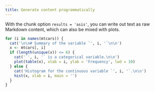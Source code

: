 ```yaml
---
title: Generate content programmatically
---
```


With the chunk option `results = 'asis'`, you can
write out text as raw Markdown content, which can
also be mixed with plots.

```r
for (i in names(mtcars)) {
  cat('\n\n# Summary of the variable `', i, '`\n\n')
  x <- mtcars[, i]
  if (length(unique(x)) <= 6) {
    cat('`', i, '` is a categorical variable.\n\n')
    plot(table(x), xlab = i, ylab = 'Frequency', lwd = 10)
  } else {
    cat('Histogram for the continuous variable `', i, '`.\n\n')
    hist(x, xlab = i, main = '')
  }
}
```

